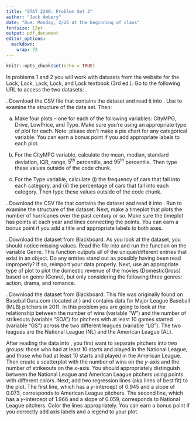 ```yaml
---
title: "STAT 2200: Problem Set 3"
author: "Jack Ambery"
date: "Due: Monday, 2/26 at the beginning of class"
fontsize: 12pt
output: pdf_document
editor_options: 
  markdown: 
    wrap: 72
---
```


<!-- set global options -->

```r
knitr::opts_chunk$set(echo = TRUE)
```

\vspace{0.1in}

```{=tex}
\begin{itemize}
  \item You may discuss this assignment with other students in the class, but 
    you may not sit down and type it up with them or show them your code. You 
    also may not discuss the assignment with anyone who isn't in our class, nor
    may you look up anything online.
  \item You must type up your homework using R Markdown. I want to see all of 
    your code and output, and any answers you provide that aren't code must be 
    typed above the respective \texttt{R} code chunk.
  \item Make sure none of your code runs off the page, otherwise you will lose 
    points.
  \item You must print and turn in a PDF of your homework. I won't accept 
    anything else (e.g., a Word document). All pages must be stapled together.
  \item This assignment is worth 100 points.
\end{itemize}
```
\vspace{0.1in}

In problems 1 and 2 you will work with datasets from the website for the
Lock, Lock, Lock, Lock, and Lock textbook
\textit{Statistics: Unlocking the Power of
Data} (3rd ed.). Go to the following URL to access the two datasets:
\url{https://www.lock5stat.com/datapage3e.html}. \vspace{0.1in}

\noindent 1. Download the CSV file that contains the \textit{Cars2020}
dataset and read it into \texttt{R}. Use \texttt{str()} to examine the
structure of the data set. Then:

a)  Make four plots -- one for each of the following variables: CityMPG,
    Drive, LowPrice, and Type. Make sure you're using an appropriate
    type of plot for each. Note: please don't make a pie chart for any
    categorical variable. You can earn a bonus point if you add
    appropriate labels to each plot.

b)  For the CityMPG variable, calculate the mean, median, standard
    deviation, IQR, range, $5^{\text{th}}$ percentile, and
    $95^{\text{th}}$ percentile. Then type these values outside of the
    \texttt{R} code chunk.

c)  For the Type variable, calculate (i) the frequency of cars that fall
    into each category, and (ii) the percentage of cars that fall into
    each category. Then type these values outside of the \texttt{R} code
    chunk.

\vspace{0.1in}

\noindent 2. Download the CSV file that contains the
\textit{Hurricanes2018} dataset and read it into \texttt{R}. Run
\texttt{str()} to examine the structure of the dataset. Next, make a
timeplot that plots the number of hurricanes over the past century or
so. Make sure the timeplot has points at each year and lines connecting
the points. You can earn a bonus point if you add a title and
appropriate labels to both axes.

\vspace{0.1in}

\noindent 3. Download the \textit{HollywoodMovies} dataset from
Blackboard. As you look at the dataset, you should notice missing
values. Read the file into \texttt{R} and run the \texttt{unique()}
function on the variable Genre. This function outputs all of the
unique/different entries that exist in an object. Do any entries stand
out as possibly having been read improperly? If so, reimport your data
properly. Next, use an appropriate type of plot to plot the domestic
revenue of the movies (DomesticGross) based on genre (Genre), but only
considering the following three genres: action, drama, and romance.

\vspace{0.1in}

\noindent 4. Download the \textit{mlb2011} dataset from Blackboard. This
file was originally found on BaseballGuru.com (located at
\url{https://BaseballGuru.com}) and contains data for Major League
Baseball (MLB) pitchers in 2011. In this problem you are going to look
at the relationship between the number of wins (variable "W") and the
number of strikeouts (variable "SOA") for pitchers with at least 10
games started (variable "GS") across the two different leagues (variable
"LG"). The two leagues are the National League (NL) and the American
League (AL).

After reading the data into \texttt{R}, you first want to separate
pitchers into two groups: those who had at least 10 starts and played in
the National League, and those who had at least 10 starts and played in
the American League. Then create a scatterplot with the number of wins
on the $y$-axis and the number of strikeouts on the $x$-axis. You should
appropriately distinguish between the National League and American
League pitchers using points with different colors. Next, add two
regression lines (aka lines of best fit) to the plot. The first line,
which has a $y$-intercept of 0.945 and a slope of 0.073, corresponds to
American League pitchers. The second line, which has a $y$-intercept of
1.966 and a slope of 0.059, corresponds to National League pitchers.
Color the lines appropriately. You can earn a bonus point if you
correctly add axis labels and a legend to your plot.
